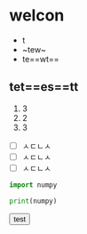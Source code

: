 
# welcon

- t
- ~tew~
- te==wt==

## te**t==es==t**t

1. 3
2. 2
3. 3

- [ ] ㅅㄷㄴㅅ
- [ ] ㅅㄷㄴㅅ
- [ ] ㅅㄷㄴㅅ

```python
import numpy

print(numpy)
```

<Button>test</Button>
